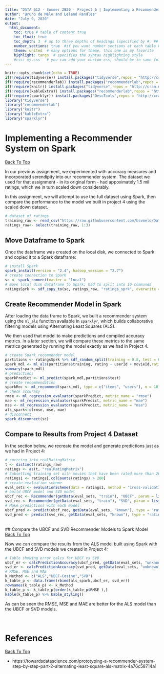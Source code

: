 ```yaml
---
title: "DATA 612 - Summer 2020 - Project 5 | Implementing a Recommender System on Spark"
author: "Bruno de Melo and Leland Randles"
date: "July 9, 2020"
output: 
  html_document:
    toc: true # table of content true
    toc_float: true
    toc_depth: 3  # up to three depths of headings (specified by #, ## and ###)
    number_sections: true  #if you want number sections at each table header
    theme: united  # many options for theme, this one is my favorite
    highlight: tango  # specifies the syntax highlighting style
    #css: my.css   # you can add your custom css, should be in same folder
---
```


```r
knitr::opts_chunk$set(echo = TRUE)
if(!require(tidyverse)) install.packages("tidyverse",repos = "http://cran.us.r-project.org")
if(!require(recommenderlab)) install.packages("recommenderlab",repos = "http://cran.us.r-project.org")
if(!require(knitr)) install.packages("tidyverse",repos = "http://cran.us.r-project.org")
if(!require(kableExtra)) install.packages("recommenderlab",repos = "http://cran.us.r-project.org")
if(!require(sparklyr)) install.packages("DescTools",repos = "http://cran.us.r-project.org")
library("tidyverse")
library("recommenderlab")
library("knitr")
library("kableExtra")
library("sparklyr")
```

# Implementing a Recommender System on Spark
<a href="#top"> Back To Top </a>  
  
In our previous assignment, we experimented with accuracy measures and incorporated serendipity into our recommender system. The dataset we used for that assignment - in its original form - had appoximately 1.5 mil ratings, which we in turn scaled down considerably.  
  
In this assignment, we will attempt to use the full dataset using Spark, then compare the performance to the model we built in project 4 using the scaled down dataset.  
  
```r
# dataset of ratings
training_raw <- read_csv("https://raw.githubusercontent.com/bsvmelo/Data612-Summer-2020/master/Project_4/training_subset.csv") %>% data.frame()
ratings_raw<- select(training_raw, 1:3)
```  
  
## Move Dataframe to Spark 
  
Once the dataframe was created on the local disk, we connected to Spark and copied it to a Spark dataframe:  
  
```r
# install Spark
spark_install(version = "2.4", hadoop_version = "2.7")
# create connection to Spark
sc <- spark_connect(master = "local")  
# move local disk dataframe to Spark; had to split into 10 commands
ratingsSprk <- sdf_copy_to(sc, ratings_raw, "ratings_sprk", overwrite = TRUE)
```  
  
## Create Recommender Model in Spark  
  
After loading the data frame to Spark, we built a recommender system using the `ml_als` function available in `sparklyr`, which builds collaborative filtering models using Alternating Least Squares (ALS).  

We then used that model to make predictions and compiled accuracy metrics. In a later section, we will compare these metrics to the same metrics generated by running the model exactly as we had in Project 4.  
  
```r
# create Spark recommender model
partitions <- ratingsSprk %>% sdf_random_split(training = 0.8, test = 0.2, seed = 137)
spark_mdl <- ml_als(partitions$training, rating ~ userId + movieId,rating_col = "rating", user_col = "userId", item_col = "movieId", cold_start_strategy = "drop")
summary(spark_mdl)
# predictions
sparkPredict <- ml_predict(spark_mdl,partitions$test)
# create recommendation
sparkRec <- ml_recommend(spark_mdl, type = c("items", "users"), n = 10)
# check accuracy
rmse <- ml_regression_evaluator(sparkPredict, metric_name = "rmse")
mae <- ml_regression_evaluator(sparkPredict, metric_name = "mae")
mse <- ml_regression_evaluator(sparkPredict, metric_name = "mse")
als_spark<-c(rmse, mse, mae)
# disconnect
spark_disconnect(sc)
```
  
## Compare to Results from Project 4 Dataset
  
In the section below, we recreate the model and generate predictions just as we had in Project 4:  
  
```r
# coercing into realRatingMatrix
t <- distinct(ratings_raw)
ratings <- as(t, "realRatingMatrix")
# Subsetting training set with movies that have been rated more than 200 times
ratings1 <- ratings[,colCounts(ratings) > 200]
# create evaluation scheme
eval_sets <- evaluationScheme(data = ratings1, method = "cross-validation", k = 4, given = 5, goodRating = 3)
# build UBCF model and SVD model
ubcf_rec <- Recommender(getData(eval_sets, "train"), "UBCF", param = list(normalize = "center", method = "cosine"))
svd_rec <- Recommender(getData(eval_sets, "train"), "SVD", param = list(normalize = "center", k = 10))
# Make predictions with each model
ubcf_pred <- predict(ubcf_rec, getData(eval_sets, "known"), type = "ratings")
svd_pred <- predict(svd_rec, getData(eval_sets, "known"), type = "ratings")
```  
  
<br>
## Compare the UBCF and SVD Recommender Models to Spark Model
<a href="#top"> Back To Top </a>  
  
Now we can compare the results from the ALS model built using Spark with the UBCF and SVD models we created in Project 4:  
  
```r
# Table showing error calcs for UBCF vs SVD
ubcf_er <- calcPredictionAccuracy(ubcf_pred, getData(eval_sets, "unknown"))
svd_er <- calcPredictionAccuracy(svd_pred, getData(eval_sets, "unknown"))
# RMSE, MSE and MAE
k_Method <- c("ALS","UBCF-Cosine","SVD")
k_table_p <- data.frame(rbind(als_spark,ubcf_er, svd_er)) 
rownames(k_table_p) <- k_Method
k_table_p <- k_table_p[order(k_table_p$RMSE ),]
kable(k_table_p) %>% kable_styling()
```   
  
As can be seen the RMSE, MSE and MAE are better for the ALS model than the UBCF or SVD models.  
  
<br>

# References
<a href="#top"> Back To Top </a>

* https://towardsdatascience.com/prototyping-a-recommender-system-step-by-step-part-2-alternating-least-square-als-matrix-4a76c58714a1